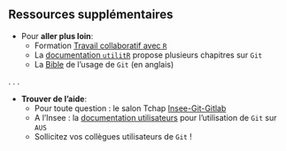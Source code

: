 ## Ressources supplémentaires {.smaller}

- Pour **aller plus loin**:
    - Formation [Travail collaboratif avec `R`](https://collaboratif-git-formation-insee.netlify.app/index.html)
    - La [documentation `utilitR`](https://book.utilitr.org/) propose plusieurs chapitres sur `Git`
    - La [Bible](https://git-scm.com/book/en/v2) de l'usage de `Git` (en anglais)

. . .

- **Trouver de l'aide**:
    - Pour toute question : le salon Tchap [Insee-Git-Gitlab](https://tchap.gouv.fr/#/room/#InseeGitGitlablPtu8f1Frns:agent.finances.tchap.gouv.fr)
    - A l'Insee : la [documentation utilisateurs](https://gitlab.insee.fr/infrastructure/lss/ausv3/documentation-utilisateurs/-/wikis/Logiciels/Git) pour l'utilisation de `Git` sur `AUS`
    - Sollicitez vos collègues utilisateurs de `Git` !
